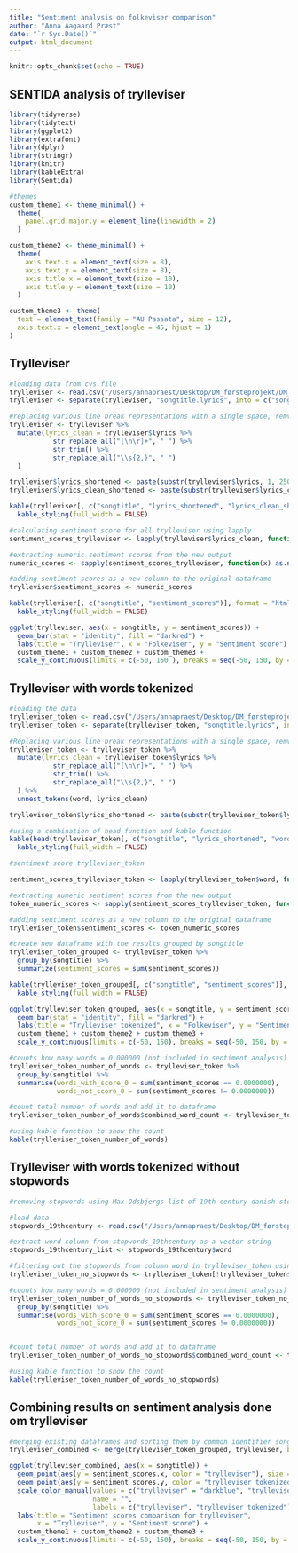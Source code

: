 ```yaml
---
title: "Sentiment analysis on folkeviser comparison"
author: "Anna Aagaard Præst"
date: "`r Sys.Date()`"
output: html_document
---
```


```r
knitr::opts_chunk$set(echo = TRUE)
```

## SENTIDA analysis of trylleviser 

```r
library(tidyverse)
library(tidytext)
library(ggplot2)
library(extrafont)
library(dplyr)
library(stringr)
library(knitr)
library(kableExtra)
library(Sentida)

#themes
custom_theme1 <- theme_minimal() +
  theme(
    panel.grid.major.y = element_line(linewidth = 2)
  )

custom_theme2 <- theme_minimal() +
  theme(
    axis.text.x = element_text(size = 8),
    axis.text.y = element_text(size = 8),
    axis.title.x = element_text(size = 10),
    axis.title.y = element_text(size = 10)
  )

custom_theme3 <- theme(
  text = element_text(family = "AU Passata", size = 12),
  axis.text.x = element_text(angle = 45, hjust = 1)
)

```

## Trylleviser
```r
#loading data from cvs.file
trylleviser <- read.csv("/Users/annapraest/Desktop/DM_førsteprojekt/DM_07_eksamen_tidy/data/trylleviser_eksamen.csv", header = TRUE, stringsAsFactors = FALSE)
trylleviser <- separate(trylleviser, "songtitle.lyrics", into = c("songtitle", "lyrics"), sep = ";")
```

```r
#replacing various line break representations with a single space, remvoing leading and trailing spaces, replacing multiple spaces with a single space
trylleviser <- trylleviser %>%
  mutate(lyrics_clean = trylleviser$lyrics %>%
           str_replace_all("[\n\r]+", " ") %>%
           str_trim() %>%
           str_replace_all("\\s{2,}", " ")
  )
```

```r
trylleviser$lyrics_shortened <- paste(substr(trylleviser$lyrics, 1, 250), "...")
trylleviser$lyrics_clean_shortened <- paste(substr(trylleviser$lyrics_clean, 1, 250), "...")

kable(trylleviser[, c("songtitle", "lyrics_shortened", "lyrics_clean_shortened")], format = "html", escape = FALSE) %>%
  kable_styling(full_width = FALSE)
```

```r
#calculating sentiment score for all trylleviser using lapply
sentiment_scores_trylleviser <- lapply(trylleviser$lyrics_clean, function(x) sentida(x, output = "total"))

#extracting numeric sentiment scores from the new output
numeric_scores <- sapply(sentiment_scores_trylleviser, function(x) as.numeric(unlist(x)))

#adding sentiment scores as a new column to the original dataframe
trylleviser$sentiment_scores <- numeric_scores
```

```r
kable(trylleviser[, c("songtitle", "sentiment_scores")], format = "html") %>%
  kable_styling(full_width = FALSE)
```

```r
ggplot(trylleviser, aes(x = songtitle, y = sentiment_scores)) +
  geom_bar(stat = "identity", fill = "darkred") +
  labs(title = "Trylleviser", x = "Folkeviser", y = "Sentiment score") +
  custom_theme1 + custom_theme2 + custom_theme3 +
  scale_y_continuous(limits = c(-50, 150 ), breaks = seq(-50, 150, by = 10))
```

## Trylleviser with words tokenized

```r
#loading the data
trylleviser_token <- read.csv("/Users/annapraest/Desktop/DM_førsteprojekt/DM_07_eksamen_tidy/data/trylleviser_eksamen.csv", header = TRUE, stringsAsFactors = FALSE)
trylleviser_token <- separate(trylleviser_token, "songtitle.lyrics", into = c("songtitle", "lyrics"), sep = ";")
```

```r
#Replacing various line break representations with a single space, remvoing leading and trailing spaces, replacing multiple spaces with a single space, seperating songs into tokens (words) using unnest_tokens function
trylleviser_token <- trylleviser_token %>%
  mutate(lyrics_clean = trylleviser_token$lyrics %>%
           str_replace_all("[\n\r]+", " ") %>%
           str_trim() %>%
           str_replace_all("\\s{2,}", " ")
  ) %>%
  unnest_tokens(word, lyrics_clean)
```

```r
trylleviser_token$lyrics_shortened <- paste(substr(trylleviser_token$lyrics, 1, 250), "...")

#using a combination of head function and kable function
kable(head(trylleviser_token[, c("songtitle", "lyrics_shortened", "word")]), format = "html") %>%
  kable_styling(full_width = FALSE)
```

```r
#sentiment score trylleviser_token

sentiment_scores_trylleviser_token <- lapply(trylleviser_token$word, function(x) sentida(x, output = "total"))

#extracting numeric sentiment scores from the new output
token_numeric_scores <- sapply(sentiment_scores_trylleviser_token, function(x) as.numeric(unlist(x)))

#adding sentiment scores as a new column to the original dataframe
trylleviser_token$sentiment_scores <- token_numeric_scores

```

```r
#create new dataframe with the results grouped by songtitle
trylleviser_token_grouped <- trylleviser_token %>%
  group_by(songtitle) %>%
  summarize(sentiment_scores = sum(sentiment_scores))
```

```r
kable(trylleviser_token_grouped[, c("songtitle", "sentiment_scores")], format = "html") %>%
  kable_styling(full_width = FALSE)
```

```r
ggplot(trylleviser_token_grouped, aes(x = songtitle, y = sentiment_scores)) +
  geom_bar(stat = "identity", fill = "darkred") +
  labs(title = "Trylleviser tokenized", x = "Folkeviser", y = "Sentiment score") +
  custom_theme1 + custom_theme2 + custom_theme3 +
  scale_y_continuous(limits = c(-50, 150), breaks = seq(-50, 150, by = 10))

```

```r
#counts how many words = 0.000000 (not included in sentiment analysis)
trylleviser_token_number_of_words <- trylleviser_token %>%
  group_by(songtitle) %>%
  summarise(words_with_score_0 = sum(sentiment_scores == 0.0000000),
            words_not_score_0 = sum(sentiment_scores != 0.0000000))

#count total number of words and add it to dataframe
trylleviser_token_number_of_words$combined_word_count <- trylleviser_token_number_of_words$words_with_score_0 + trylleviser_token_number_of_words$words_not_score_0

```

```r
#using kable function to show the count
kable(trylleviser_token_number_of_words)
```

## Trylleviser with words tokenized without stopwords

```r

#removing stopwords using Max Odsbjergs list of 19th century danish stopwords

#load data
stopwords_19thcentury <- read.csv("/Users/annapraest/Desktop/DM_førsteprojekt/DM_07_eksamen_tidy/data/19th_century_stopwords_DA_light.csv")

```

```r
#extract word column from stopwords_19thcentury as a vector string
stopwords_19thcentury_list <- stopwords_19thcentury$word

#filtering out the stopwords from column word in trylleviser_token using %in% 
trylleviser_token_no_stopwords <- trylleviser_token[!trylleviser_token$word %in% stopwords_19thcentury_list, ]

#counts how many words = 0.000000 (not included in sentiment analysis) when not including stopwords
trylleviser_token_number_of_words_no_stopwords <- trylleviser_token_no_stopwords %>%
  group_by(songtitle) %>%
  summarise(words_with_score_0 = sum(sentiment_scores == 0.0000000),
            words_not_score_0 = sum(sentiment_scores != 0.0000000))


#count total number of words and add it to dataframe
trylleviser_token_number_of_words_no_stopwords$combined_word_count <- trylleviser_token_number_of_words_no_stopwords$words_with_score_0 + trylleviser_token_number_of_words$words_not_score_0

```

```r
#using kable function to show the count
kable(trylleviser_token_number_of_words_no_stopwords)
```

## Combining results on sentiment analysis done om trylleviser

```r
#merging existing dataframes and sorting them by common identifier songtitle
trylleviser_combined <- merge(trylleviser_token_grouped, trylleviser, by = "songtitle")
```

```r

ggplot(trylleviser_combined, aes(x = songtitle)) +
  geom_point(aes(y = sentiment_scores.x, color = "trylleviser"), size = 2.5) +
  geom_point(aes(y = sentiment_scores.y, color = "trylleviser_tokenized"), size = 2.5) +
  scale_color_manual(values = c("trylleviser" = "darkblue", "trylleviser_tokenized" = "darkred"),
                     name = "",
                     labels = c("trylleviser", "trylleviser tokenized")) +
  labs(title = "Sentiment scores comparison for trylleviser",
       x = "Trylleviser", y = "Sentiment score") +
  custom_theme1 + custom_theme2 + custom_theme3 +
  scale_y_continuous(limits = c(-50, 150), breaks = seq(-50, 150, by = 10))
```